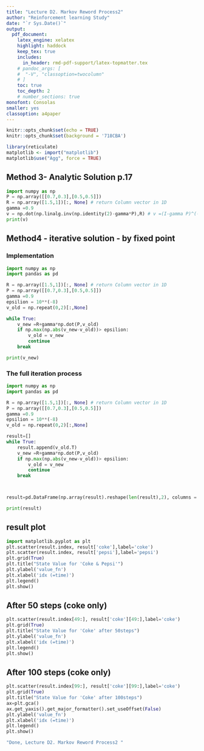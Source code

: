 ```yaml
---
title: "Lecture D2. Markov Reword Process2"  
author: "Reinforcement learning Study"  
date: "`r Sys.Date()`"  
output:   
  pdf_document:  
    latex_engine: xelatex
    highlight: haddock  
    keep_tex: true  
    includes:
      in_header: rmd-pdf-support/latex-topmatter.tex
    # pandoc_args: [
    #  "-V", "classoption=twocolumn"
    # ]
    toc: true   
    toc_depth: 2  
    # number_sections: true  
monofont: Consolas
smaller: yes
classoption: a4paper
---
```


```r
knitr::opts_chunk$set(echo = TRUE)
knitr::opts_chunk$set(background = '718CBA')  
```

```r
library(reticulate)
matplotlib <- import("matplotlib")
matplotlib$use("Agg", force = TRUE)
```
\newpage

## Method 3- Analytic Solution p.17

```python
import numpy as np
P = np.array([[0.7,0.3],[0.5,0.5]])
R = np.array([1.5,1])[:, None] # return Column vector in 1D
gamma =0.9
v = np.dot(np.linalg.inv(np.identity(2)-gamma*P),R) # v =(I-gamma P)^(-1) R 
print(v)
```

\newpage
## Method4 - iterative solution - by fixed point

### Implementation

```python
import numpy as np
import pandas as pd

R = np.array([1.5,1])[:, None] # return Column vector in 1D
P = np.array([[0.7,0.3],[0.5,0.5]])
gamma =0.9
epsilion = 10**(-8)
v_old = np.repeat(0,2)[:,None]

while True: 
    v_new =R+gamma*np.dot(P,v_old)
    if np.max(np.abs(v_new-v_old))> epsilion: 
        v_old = v_new
        continue 
    break

print(v_new)

```
\newpage
### The full iteration process

```python
import numpy as np
import pandas as pd

R = np.array([1.5,1])[:, None] # return Column vector in 1D
P = np.array([[0.7,0.3],[0.5,0.5]])
gamma =0.9
epsilion = 10**(-8)
v_old = np.repeat(0,2)[:,None]

result=[]
while True: 
    result.append(v_old.T)
    v_new =R+gamma*np.dot(P,v_old)
    if np.max(np.abs(v_new-v_old))> epsilion: 
        v_old = v_new
        continue 
    break



result=pd.DataFrame(np.array(result).reshape(len(result),2), columns = ['coke', 'pepsi'])

print(result)

```

\newpage

## result plot 

```python
import matplotlib.pyplot as plt
plt.scatter(result.index, result['coke'],label='coke')
plt.scatter(result.index, result['pepsi'],label='pepsi')
plt.grid(True)
plt.title("State Value for 'Coke & Pepsi'")
plt.ylabel('value_fn')
plt.xlabel('idx (=time)')
plt.legend()
plt.show()

```

\newpage

## After 50 steps (coke only)

```python

plt.scatter(result.index[49:], result['coke'][49:],label='coke')
plt.grid(True)
plt.title("State Value for 'Coke' after 50steps")
plt.ylabel('value_fn')
plt.xlabel('idx (=time)')
plt.legend()
plt.show()

```


\newpage
## After 100 steps (coke only)

```python

plt.scatter(result.index[99:], result['coke'][99:],label='coke')
plt.grid(True)
plt.title("State Value for 'Coke' after 100steps")
ax=plt.gca()
ax.get_yaxis().get_major_formatter().set_useOffset(False)
plt.ylabel('value_fn')
plt.xlabel('idx (=time)')
plt.legend()
plt.show()

```




```r
"Done, Lecture D2. Markov Reword Process2 "
```